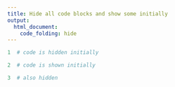 ```yaml
---
title: Hide all code blocks and show some initially
output:
  html_document:
    code_folding: hide
---
```


```r
1  # code is hidden initially
```

```r
2  # code is shown initially
```

```r
3  # also hidden
```

